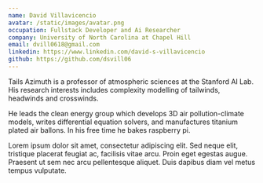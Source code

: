```yaml
---
name: David Villavicencio
avatar: /static/images/avatar.png
occupation: Fullstack Developer and Ai Researcher
company: University of North Carolina at Chapel Hill
email: dvill0618@gmail.com
linkedin: https://www.linkedin.com/david-s-villavicencio
github: https://github.com/dsvill06
---
```


Tails Azimuth is a professor of atmospheric sciences at the Stanford AI Lab. His research interests includes complexity modelling of tailwinds, headwinds and crosswinds.

He leads the clean energy group which develops 3D air pollution-climate models, writes differential equation solvers, and manufactures titanium plated air ballons. In his free time he bakes raspberry pi.

Lorem ipsum dolor sit amet, consectetur adipiscing elit. Sed neque elit, tristique placerat feugiat ac, facilisis vitae arcu. Proin eget egestas augue. Praesent ut sem nec arcu pellentesque aliquet. Duis dapibus diam vel metus tempus vulputate.
